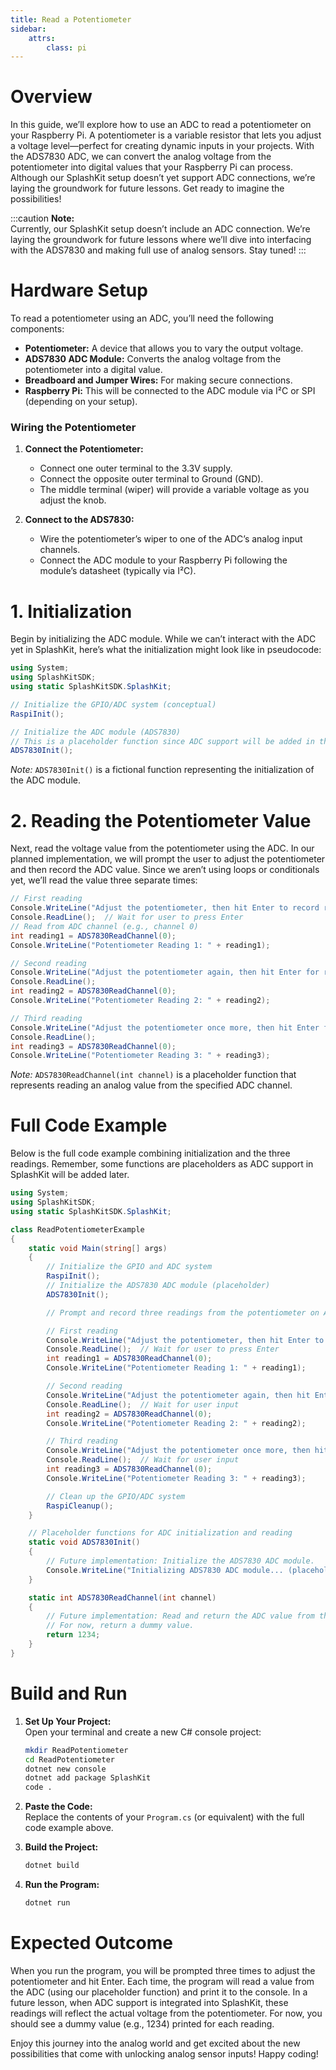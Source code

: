 ```yaml
---
title: Read a Potentiometer
sidebar:
    attrs:
        class: pi
---
```



# Overview

In this guide, we’ll explore how to use an ADC to read a potentiometer on your Raspberry Pi. A potentiometer is a variable resistor that lets you adjust a voltage level—perfect for creating dynamic inputs in your projects. With the ADS7830 ADC, we can convert the analog voltage from the potentiometer into digital values that your Raspberry Pi can process. Although our SplashKit setup doesn’t yet support ADC connections, we’re laying the groundwork for future lessons. Get ready to imagine the possibilities!

:::caution
**Note:**  
Currently, our SplashKit setup doesn’t include an ADC connection. We’re laying the groundwork for future lessons where we’ll dive into interfacing with the ADS7830 and making full use of analog sensors. Stay tuned!
:::

# Hardware Setup

To read a potentiometer using an ADC, you’ll need the following components:

- **Potentiometer:** A device that allows you to vary the output voltage.
- **ADS7830 ADC Module:** Converts the analog voltage from the potentiometer into a digital value.
- **Breadboard and Jumper Wires:** For making secure connections.
- **Raspberry Pi:** This will be connected to the ADC module via I²C or SPI (depending on your setup).

### Wiring the Potentiometer

1. **Connect the Potentiometer:**
   - Connect one outer terminal to the 3.3V supply.
   - Connect the opposite outer terminal to Ground (GND).
   - The middle terminal (wiper) will provide a variable voltage as you adjust the knob.

2. **Connect to the ADS7830:**
   - Wire the potentiometer’s wiper to one of the ADC’s analog input channels.
   - Connect the ADC module to your Raspberry Pi following the module’s datasheet (typically via I²C).

# 1. Initialization

Begin by initializing the ADC module. While we can’t interact with the ADC yet in SplashKit, here’s what the initialization might look like in pseudocode:

```csharp
using System;
using SplashKitSDK;
using static SplashKitSDK.SplashKit;

// Initialize the GPIO/ADC system (conceptual)
RaspiInit();

// Initialize the ADC module (ADS7830)
// This is a placeholder function since ADC support will be added in the future
ADS7830Init();
```

*Note:* `ADS7830Init()` is a fictional function representing the initialization of the ADC module.

# 2. Reading the Potentiometer Value

Next, read the voltage value from the potentiometer using the ADC. In our planned implementation, we will prompt the user to adjust the potentiometer and then record the ADC value. Since we aren’t using loops or conditionals yet, we’ll read the value three separate times:

```csharp
// First reading
Console.WriteLine("Adjust the potentiometer, then hit Enter to record reading 1:");
Console.ReadLine();  // Wait for user to press Enter
// Read from ADC channel (e.g., channel 0)
int reading1 = ADS7830ReadChannel(0);
Console.WriteLine("Potentiometer Reading 1: " + reading1);

// Second reading
Console.WriteLine("Adjust the potentiometer again, then hit Enter for reading 2:");
Console.ReadLine();
int reading2 = ADS7830ReadChannel(0);
Console.WriteLine("Potentiometer Reading 2: " + reading2);

// Third reading
Console.WriteLine("Adjust the potentiometer once more, then hit Enter for reading 3:");
Console.ReadLine();
int reading3 = ADS7830ReadChannel(0);
Console.WriteLine("Potentiometer Reading 3: " + reading3);
```

*Note:* `ADS7830ReadChannel(int channel)` is a placeholder function that represents reading an analog value from the specified ADC channel.

# Full Code Example

Below is the full code example combining initialization and the three readings. Remember, some functions are placeholders as ADC support in SplashKit will be added later.

<Accordion>
  <AccordionItem header="Full Code (C#)">
  
  ```csharp
  using System;
  using SplashKitSDK;
  using static SplashKitSDK.SplashKit;
  
  class ReadPotentiometerExample
  {
      static void Main(string[] args)
      {
          // Initialize the GPIO and ADC system
          RaspiInit();
          // Initialize the ADS7830 ADC module (placeholder)
          ADS7830Init();
  
          // Prompt and record three readings from the potentiometer on ADC channel 0
  
          // First reading
          Console.WriteLine("Adjust the potentiometer, then hit Enter to record reading 1:");
          Console.ReadLine();  // Wait for user to press Enter
          int reading1 = ADS7830ReadChannel(0);
          Console.WriteLine("Potentiometer Reading 1: " + reading1);
  
          // Second reading
          Console.WriteLine("Adjust the potentiometer again, then hit Enter for reading 2:");
          Console.ReadLine();  // Wait for user input
          int reading2 = ADS7830ReadChannel(0);
          Console.WriteLine("Potentiometer Reading 2: " + reading2);
  
          // Third reading
          Console.WriteLine("Adjust the potentiometer once more, then hit Enter for reading 3:");
          Console.ReadLine();  // Wait for user input
          int reading3 = ADS7830ReadChannel(0);
          Console.WriteLine("Potentiometer Reading 3: " + reading3);
  
          // Clean up the GPIO/ADC system
          RaspiCleanup();
      }
  
      // Placeholder functions for ADC initialization and reading
      static void ADS7830Init()
      {
          // Future implementation: Initialize the ADS7830 ADC module.
          Console.WriteLine("Initializing ADS7830 ADC module... (placeholder)");
      }
  
      static int ADS7830ReadChannel(int channel)
      {
          // Future implementation: Read and return the ADC value from the specified channel.
          // For now, return a dummy value.
          return 1234;
      }
  }
  ```
  
  </AccordionItem>
</Accordion>

# Build and Run

1. **Set Up Your Project:**  
   Open your terminal and create a new C# console project:
   
   ```bash
   mkdir ReadPotentiometer
   cd ReadPotentiometer
   dotnet new console
   dotnet add package SplashKit
   code .
   ```
   
2. **Paste the Code:**  
   Replace the contents of your `Program.cs` (or equivalent) with the full code example above.

3. **Build the Project:**
   
   ```bash
   dotnet build
   ```

4. **Run the Program:**
   
   ```bash
   dotnet run
   ```

# Expected Outcome

When you run the program, you will be prompted three times to adjust the potentiometer and hit Enter. Each time, the program will read a value from the ADC (using our placeholder function) and print it to the console. In a future lesson, when ADC support is integrated into SplashKit, these readings will reflect the actual voltage from the potentiometer. For now, you should see a dummy value (e.g., 1234) printed for each reading.

Enjoy this journey into the analog world and get excited about the new possibilities that come with unlocking analog sensor inputs! Happy coding!